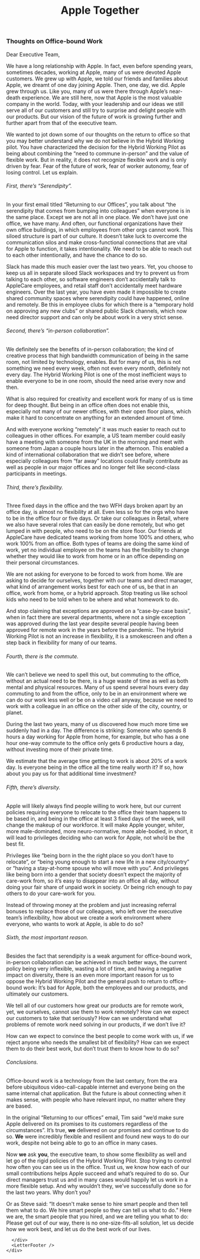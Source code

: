 
<div className={styles.container}>
  <Head>
    <title>Apple Together: Thoughts on Office-Bound Work</title>
    <link rel="icon" href="/favicon.png" />
  </Head>
  <header>
    <Link passHref href="/">
      <h1 className={styles.logo}>
        <Logo />
        <span>Apple Together</span>
      </h1>
    </Link>
  </header>
  <main className={styles.main}>
    <div className={styles.content}>
      <div className={styles.rwaletter}>
          
          
<LetterLanguages/>

### Thoughts on Office-bound Work

Dear Executive Team,

We have a long relationship with Apple. In fact, even before spending years, sometimes decades, working at Apple, many of us were devoted Apple customers. We grew up with Apple, we told our friends and families about Apple, we dreamt of one day joining Apple. Then, one day, we did. Apple grew through us. Like you, many of us were there through Apple’s near-death experience. We are still here, now that Apple is the most valuable company in the world. Today, with your leadership and our ideas we still serve all of our customers and still try to surprise and delight people with our products. But our vision of the future of work is growing further and further apart from that of the executive team. 

We wanted to jot down some of our thoughts on the return to office so that you may better understand why we do not believe in the Hybrid Working pilot. You have characterized the decision for the Hybrid Working Pilot as being about combining the “need to commune in-person” and the value of flexible work. But in reality, it does not recognize flexible work and is only driven by fear. Fear of the future of work, fear of worker autonomy, fear of losing control. Let us explain.


###### First, there’s “Serendipity”.

In your first email titled “Returning to our Offices”, you talk about “the serendipity that comes from bumping into colleagues” when everyone is in the same place. Except we are not all in one place. We don’t have just one office, we have many. And often, our functional organizations have their own office buildings, in which employees from other orgs cannot work. This siloed structure is part of our culture. It doesn’t take luck to overcome the communication silos and make cross-functional connections that are vital for Apple to function, it takes intentionality. We need to be able to reach out to each other intentionally, and have the chance to do so. 

Slack has made this much easier over the last two years. Yet, you choose to keep us all in separate siloed Slack workspaces and try to prevent us from talking to each other, so software engineers don’t accidentally talk to AppleCare employees, and retail staff don’t accidentally meet hardware engineers. Over the last year, you have even made it impossible to create shared community spaces where serendipity could have happened, online and remotely. Be this in employee clubs for which there is a “temporary hold on approving any new clubs” or shared public Slack channels, which now need director support and can only be about work in a very strict sense.


###### Second, there’s “in-person collaboration”.

We definitely see the benefits of in-person collaboration; the kind of creative process that high bandwidth communication of being in the same room, not limited by technology, enables. But for many of us, this is not something we need every week, often not even every month, definitely not every day. The Hybrid Working Pilot is one of the most inefficient ways to enable everyone to be in one room, should the need arise every now and then. 

What is also required for creativity and excellent work for many of us is time for deep thought. But being in an office often does not enable this, especially not many of our newer offices, with their open floor plans, which make it hard to concentrate on anything for an extended amount of time. 

And with everyone working “remotely” it was much easier to reach out to colleagues in other offices. For example, a US team member could easily have a meeting with someone from the UK in the morning and meet with someone from Japan a couple hours later in the afternoon. This enabled a kind of international collaboration that we didn’t see before, where especially colleagues from “far away” locations could finally contribute as well as people in our major offices and no longer felt like second-class participants in meetings.


###### Third, there’s flexibility.

Three fixed days in the office and the two WFH days broken apart by an office day, is almost no flexibility at all. Even less so for the orgs who have to be in the office four or five days. Or take our colleagues in Retail, where we also have several roles that can easily be done remotely, but who get lumped in with people, who need to be on the store floor. Our friends at AppleCare have dedicated teams working from home 100% and others, who work 100% from an office. Both types of teams are doing the same kind of work, yet no individual employee on the teams has the flexibility to change whether they would like to work from home or in an office depending on their personal circumstances. 

We are not asking for everyone to be forced to work from home. We are asking to decide for ourselves, together with our teams and direct manager, what kind of arrangement works best for each one of us, be that in an office, work from home, or a hybrid approach. Stop treating us like school kids who need to be told when to be where and what homework to do.

And stop claiming that exceptions are approved on a “case-by-case basis”, when in fact there are several departments, where not a single exception was approved during the last year despite several people having been approved for remote work in the years before the pandemic. The Hybrid Working Pilot is not an increase in flexibility, it is a smokescreen and often a step back in flexibility for many of our teams. 


###### Fourth, there is the commute.

We can’t believe we need to spell this out, but commuting to the office, without an actual need to be there, is a huge waste of time as well as both mental and physical resources. Many of us spend several hours every day commuting to and from the office, only to be in an environment where we can do our work less well or be on a video call anyway, because we need to work with a colleague in an office on the other side of the city, country, or planet.

During the last two years, many of us discovered how much more time we suddenly had in a day. The difference is striking: Someone who spends 8 hours a day working for Apple from home, for example, but who has a one hour one-way commute to the office only gets 6 productive hours a day, without investing more of their private time.

We estimate that the average time getting to work is about 20% of a work day. Is everyone being in the office all the time really worth it? If so, how about you pay us for that additional time investment? 


###### Fifth, there’s diversity. 

Apple will likely always find people willing to work here, but our current policies requiring everyone to relocate to the office their team happens to be based in, and being in the office at least 3 fixed days of the week, will change the makeup of our workforce. It will make Apple younger, whiter, more male-dominated, more neuro-normative, more able-bodied, in short, it will lead to privileges deciding who can work for Apple, not who’d be the best fit.

Privileges like “being born in the the right place so you don’t have to relocate”, or “being young enough to start a new life in a new city/country” or “having a stay-at-home spouse who will move with you”. And privileges like being born into a gender that society doesn’t expect the majority of care-work from, so it’s easy to disappear into an office all day, without doing your fair share of unpaid work in society. Or being rich enough to pay others to do your care-work for you.

Instead of throwing money at the problem and just increasing referral bonuses to replace those of our colleagues, who left over the executive team’s inflexibility, how about we create a work environment where everyone, who wants to work at Apple, is able to do so?


###### Sixth, the most important reason.

Besides the fact that serendipity is a weak argument for office-bound work, in-person collaboration can be achieved in much better ways, the current policy being very inflexible, wasting a lot of time, and having a negative impact on diversity, there is an even more important reason for us to oppose the Hybrid Working Pilot and the general push to return to office-bound work: It’s bad for Apple, both the employees and our products, and ultimately our customers. 

We tell all of our customers how great our products are for remote work, yet, we ourselves, cannot use them to work remotely? How can we expect our customers to take that seriously? How can we understand what problems of remote work need solving in our products, if we don’t live it? 

How can we expect to convince the best people to come work with us, if we reject anyone who needs the smallest bit of flexibility? How can we expect them to do their best work, but don’t trust them to know how to do so?


###### Conclusions.

Office-bound work is a technology from the last century, from the era before ubiquitous video-call-capable internet and everyone being on the same internal chat application. But the future is about connecting when it makes sense, with people who have relevant input, no matter where they are based.

In the original “Returning to our offices” email, Tim said “we’d make sure Apple delivered on its promises to its customers regardless of the circumstances”. It’s true, **we** delivered on our promises and continue to do so. **We** were incredibly flexible and resilient and found new ways to do our work, despite not being able to go to an office in many cases. 

Now **we** ask **you**, the executive team, to show some flexibility as well and let go of the rigid policies of the Hybrid Working Pilot. Stop trying to control how often you can see us in the office. Trust us, we know how each of our small contributions helps Apple succeed and what’s required to do so. Our direct managers trust us and in many cases would happily let us work in a more flexible setup. And why wouldn’t they, we’ve successfully done so for the last two years. Why don’t you?

Or as Steve said: “It doesn't make sense to hire smart people and then tell them what to do. We hire smart people so they can tell us what to do.” Here we are, the smart people that you hired, and we are telling you what to do: Please get out of our way, there is no one-size-fits-all solution, let us decide how we work best, and let us do the best work of our lives.  

      </div>
      <LetterFooter />
    </div>
  </main>
</div>